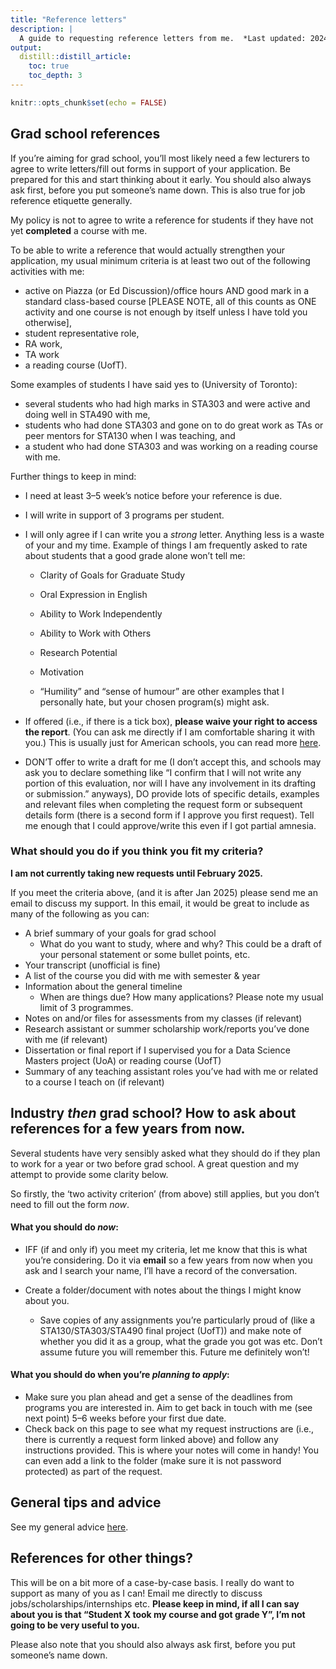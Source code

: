 ```yaml
---
title: "Reference letters"
description: | 
  A guide to requesting reference letters from me.  *Last updated: 2024-12-11*.
output:
  distill::distill_article:
    toc: true
    toc_depth: 3
---
```


```r
knitr::opts_chunk$set(echo = FALSE)
```

## Grad school references

If you're aiming for grad school, you'll most likely need a few lecturers to agree to write letters/fill out forms in support of your application. Be prepared for this and start thinking about it early. You should also always ask first, before you put someone's name down. This is also true for job reference etiquette generally.

My policy is not to agree to write a reference for students if they have not yet **completed** a course with me.

To be able to write a reference that would actually strengthen your application, my usual minimum criteria is at least two out of the following activities with me:

-   active on Piazza (or Ed Discussion)/office hours AND good mark in a standard class-based course [PLEASE NOTE, all of this counts as ONE activity and one course is not enough by itself unless I have told you otherwise],
-   student representative role,
-   RA work,
-   TA work
-   a reading course (UofT).

Some examples of students I have said yes to (University of Toronto):

-   several students who had high marks in STA303 and were active and doing well in STA490 with me,
-   students who had done STA303 and gone on to do great work as TAs or peer mentors for STA130 when I was teaching, and
-   a student who had done STA303 and was working on a reading course with me.

Further things to keep in mind:

-   I need at least 3--5 week's notice before your reference is due.

-   I will write in support of 3 programs per student.

-   I will only agree if I can write you a *strong* letter. Anything less is a waste of your and my time. Example of things I am frequently asked to rate about students that a good grade alone won't tell me:

    -   Clarity of Goals for Graduate Study

    -   Oral Expression in English

    -   Ability to Work Independently

    -   Ability to Work with Others

    -   Research Potential

    -   Motivation

    -   "Humility" and "sense of humour" are other examples that I personally hate, but your chosen program(s) might ask.

-   If offered (i.e., if there is a tick box), **please waive your right to access the report**. (You can ask me directly if I am comfortable sharing it with you.) This is usually just for American schools, you can read more [here](https://blog.prepscholar.com/should-you-waive-right-to-review-letters-of-recommendation).

-   DON'T offer to write a draft for me (I don't accept this, and schools may ask you to declare something like "I confirm that I will not write any portion of this evaluation, nor will I have any involvement in its drafting or submission." anyways), DO provide lots of specific details, examples and relevant files when completing the request form or subsequent details form (there is a second form if I approve you first request). Tell me enough that I could approve/write this even if I got partial amnesia.

### What should you do if you think you fit my criteria?

**I am not currently taking new requests until February 2025.**

If you meet the criteria above, (and it is after Jan 2025) please send me an email to discuss my support. In this email, it would be great to include as many of the following as you can:

- A brief summary of your goals for grad school 
  - What do you want to study, where and why? This could be a draft of your personal statement or some bullet points, etc.
- Your transcript (unofficial is fine)
- A list of the course you did with me with semester & year
- Information about the general timeline 
  - When are things due? How many applications? Please note my usual limit of 3 programmes.
- Notes on and/or files for assessments from my classes (if relevant)
- Research assistant or summer scholarship work/reports you've done with me (if relevant) 
- Dissertation or final report if I supervised you for a Data Science Masters project (UoA) or reading course (UofT)
- Summary of any teaching assistant roles you've had with me or related to a course I teach on (if relevant)

## Industry *then* grad school? How to ask about references for a few years from now.

Several students have very sensibly asked what they should do if they plan to work for a year or two before grad school. A great question and my attempt to provide some clarity below.

So firstly, the 'two activity criterion' (from above) still applies, but you don't need to fill out the form *now*.

#### What you should do *now*:

-   IFF (if and only if) you meet my criteria, let me know that this is what you're considering. Do it via **email** so a few years from now when you ask and I search your name, I'll have a record of the conversation.\

-   Create a folder/document with notes about the things I might know about you.

    -   Save copies of any assignments you're particularly proud of (like a STA130/STA303/STA490 final project (UofT)) and make note of whether you did it as a group, what the grade you got was etc. Don't assume future you will remember this. Future me definitely won't!

#### What you should do when you're *planning to apply*:

-   Make sure you plan ahead and get a sense of the deadlines from programs you are interested in. Aim to get back in touch with me (see next point) 5--6 weeks before your first due date.
-   Check back on this page to see what my request instructions are (i.e., there is currently a request form linked above) and follow any instructions provided. This is where your notes will come in handy! You can even add a link to the folder (make sure it is not password protected) as part of the request.

## General tips and advice

See my general advice [here](https://www.lizabolton.com/advice.html#reference-letters).

## References for other things?

This will be on a bit more of a case-by-case basis. I really do want to support as many of you as I can! Email me directly to discuss jobs/scholarships/internships etc. **Please keep in mind, if all I can say about you is that "Student X took my course and got grade Y", I'm not going to be very useful to you.**

Please also note that you should also always ask first, before you put someone's name down.
